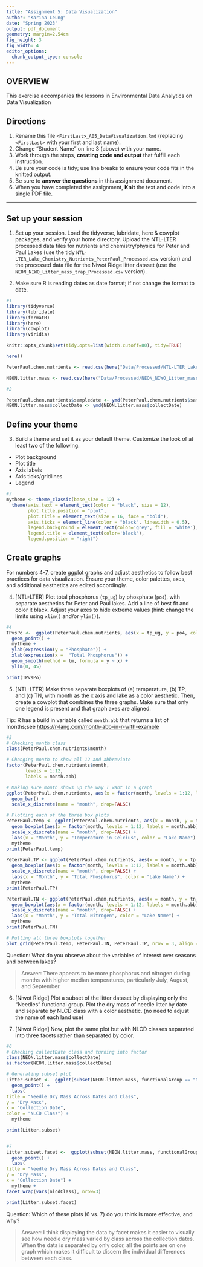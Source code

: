 ```yaml
---
title: "Assignment 5: Data Visualization"
author: "Karina Leung"
date: "Spring 2023"
output: pdf_document
geometry: margin=2.54cm
fig_height: 3
fig_width: 4
editor_options: 
  chunk_output_type: console
---
```


## OVERVIEW

This exercise accompanies the lessons in Environmental Data Analytics on Data Visualization 

## Directions
1.  Rename this file `<FirstLast>_A05_DataVisualization.Rmd` (replacing `<FirstLast>` with your first and last name).
2. Change "Student Name" on line 3 (above) with your name.
3. Work through the steps, **creating code and output** that fulfill each instruction.
4. Be sure your code is tidy; use line breaks to ensure your code fits in the knitted output.
5. Be sure to **answer the questions** in this assignment document.
6. When you have completed the assignment, **Knit** the text and code into a single PDF file.

---

## Set up your session 

1. Set up your session. Load the tidyverse, lubridate, here & cowplot packages, and verify your home directory. Upload the NTL-LTER processed data files for nutrients and chemistry/physics for Peter and Paul Lakes (use the tidy `NTL-LTER_Lake_Chemistry_Nutrients_PeterPaul_Processed.csv` version) and the processed data file for the Niwot Ridge litter dataset (use the `NEON_NIWO_Litter_mass_trap_Processed.csv` version). 

2. Make sure R is reading dates as date format; if not change the format to date.

```r
#1 
library(tidyverse)
library(lubridate)
library(formatR)
library(here)
library(cowplot)
library(viridis)

knitr::opts_chunk$set(tidy.opts=list(width.cutoff=80), tidy=TRUE)

here()

PeterPaul.chem.nutrients <- read.csv(here("Data/Processed/NTL-LTER_Lake_Chemistry_Nutrients_PeterPaul_Processed.csv"), stringsAsFactors = TRUE)

NEON.litter.mass <- read.csv(here("Data/Processed/NEON_NIWO_Litter_mass_trap_Processed.csv"), stringsAsFactors = TRUE)

#2 

PeterPaul.chem.nutrients$sampledate <- ymd(PeterPaul.chem.nutrients$sampledate)
NEON.litter.mass$collectDate <- ymd(NEON.litter.mass$collectDate)

```
## Define your theme
3. Build a theme and set it as your default theme. Customize the look of at least two of the following: 
 * Plot background
 * Plot title
 * Axis labels
 * Axis ticks/gridlines
 * Legend

```r
#3
mytheme <- theme_classic(base_size = 12) +
  theme(axis.text = element_text(color = "black", size = 12), 
        plot.title.position = "plot", 
        plot.title = element_text(size = 16, face = "bold"),
        axis.ticks = element_line(color = "black", linewidth = 0.5),
        legend.background = element_rect(color='grey', fill = 'white'), 
        legend.title = element_text(color='black'), 
        legend.position = "right")
```

## Create graphs
For numbers 4-7, create ggplot graphs and adjust aesthetics to follow best practices for data visualization. Ensure your theme, color palettes, axes, and additional aesthetics are edited accordingly.

4. [NTL-LTER] Plot total phosphorus (`tp_ug`) by phosphate (`po4`), with separate aesthetics for Peter and Paul lakes. Add a line of best fit and color it black. Adjust your axes to hide extreme values (hint: change the limits using `xlim()` and/or `ylim()`).

```r
#4 
TPvsPo <-  ggplot(PeterPaul.chem.nutrients, aes(x = tp_ug, y = po4, color = lakename)) +
  geom_point() +
  mytheme +
  ylab(expression(y = "Phosphate")) +
  xlab(expression(x =  "Total Phosphorus")) +
  geom_smooth(method = lm, formula = y ~ x) +
  ylim(0, 45)

print(TPvsPo)
```


5. [NTL-LTER] Make three separate boxplots of (a) temperature, (b) TP, and (c) TN, with month as the x axis and lake as a color aesthetic. Then, create a cowplot that combines the three graphs. Make sure that only one legend is present and that graph axes are aligned. 

Tip: R has a build in variable called `month.abb` that returns a list of months;see <https://r-lang.com/month-abb-in-r-with-example>

```r
#5 
# Checking month class
class(PeterPaul.chem.nutrients$month)

# Changing month to show all 12 and abbreviate
factor(PeterPaul.chem.nutrients$month,
       levels = 1:12,
       labels = month.abb)

# Making sure month shows up the way I want in a graph
ggplot(PeterPaul.chem.nutrients, aes(x = factor(month, levels = 1:12, labels = month.abb))) +
  geom_bar() +
  scale_x_discrete(name = "month", drop=FALSE)

# Plotting each of the three box plots
PeterPaul.temp <- ggplot(PeterPaul.chem.nutrients, aes(x = month, y = temperature_C)) +
  geom_boxplot(aes(x = factor(month, levels = 1:12, labels = month.abb), color = lakename)) +
  scale_x_discrete(name = "month", drop=FALSE) +
  labs(x = "Month", y = "Temperature in Celcius", color = "Lake Name") +
  mytheme
print(PeterPaul.temp)

PeterPaul.TP <- ggplot(PeterPaul.chem.nutrients, aes(x = month, y = tp_ug)) +
  geom_boxplot(aes(x = factor(month, levels = 1:12, labels = month.abb), color = lakename)) +
  scale_x_discrete(name = "month", drop=FALSE) +
  labs(x = "Month", y = "Total Phosphorus", color = "Lake Name") +
  mytheme
print(PeterPaul.TP)

PeterPaul.TN <- ggplot(PeterPaul.chem.nutrients, aes(x = month, y = tn_ug)) +
  geom_boxplot(aes(x = factor(month, levels = 1:12, labels = month.abb), color = lakename)) +
  scale_x_discrete(name = "month", drop=FALSE) +
  labs(x = "Month", y = "Total Nitrogen", color = "Lake Name") +
  mytheme
print(PeterPaul.TN)

# Putting all three boxplots together
plot_grid(PeterPaul.temp, PeterPaul.TN, PeterPaul.TP, nrow = 3, align = 'h', rel_heights = c(1.25, 1.5, 1.5))
```

Question: What do you observe about the variables of interest over seasons and between lakes? 

> Answer: There appears to be more phosphorus and nitrogen during months with higher median temperatures, particularly July, August, and September.

6. [Niwot Ridge] Plot a subset of the litter dataset by displaying only the "Needles" functional group. Plot the dry mass of needle litter by date and separate by NLCD class with a color aesthetic. (no need to adjust the name of each land use)

7. [Niwot Ridge] Now, plot the same plot but with NLCD classes separated into three facets rather than separated by color. 

```r
#6
# Checking collectDate class and turning into factor
class(NEON.litter.mass$collectDate)
as.factor(NEON.litter.mass$collectDate)

# Generating subset plot
Litter.subset <-  ggplot(subset(NEON.litter.mass, functionalGroup == "Needles"), aes(x = collectDate, y = dryMass, color = nlcdClass)) + 
  geom_point() +
  labs(
title = "Needle Dry Mass Across Dates and Class",
y = "Dry Mass",
x = "Collection Date",
color = "NLCD Class") +
  mytheme

print(Litter.subset)
  

#7
Litter.subset.facet <-  ggplot(subset(NEON.litter.mass, functionalGroup == "Needles"), aes(x = collectDate, y = dryMass)) + 
  geom_point() +
  labs(
title = "Needle Dry Mass Across Dates and Class",
y = "Dry Mass",
x = "Collection Date") +
  mytheme +
facet_wrap(vars(nlcdClass), nrow=3)

print(Litter.subset.facet)
```
Question: Which of these plots (6 vs. 7) do you think is more effective, and why? 

> Answer: I think displaying the data by facet makes it easier to visually see how needle dry mass varied by class across the collection dates. When the data is separated by only color, all the points are on one graph which makes it difficult to discern the individual differences between each class.